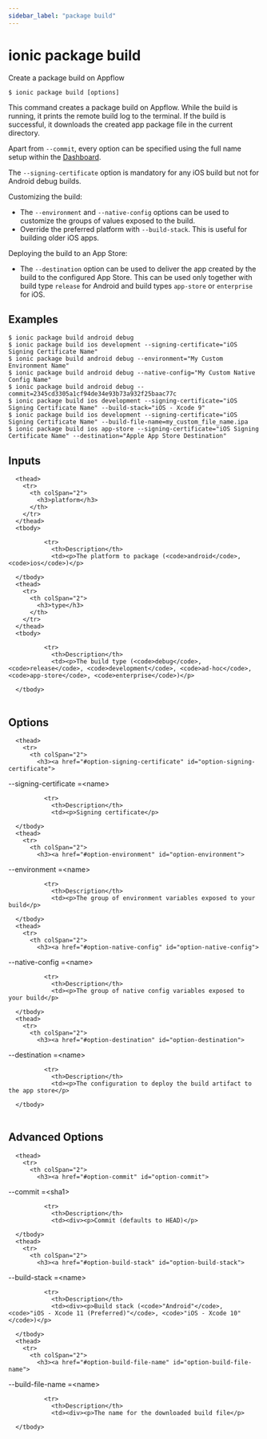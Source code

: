```yaml
---
sidebar_label: "package build"
---
```



# ionic package build

Create a package build on Appflow

```shell
$ ionic package build [options]
```

This command creates a package build on Appflow. While the build is running, it prints the remote build log to the terminal. If the build is successful, it downloads the created app package file in the current directory.

Apart from `--commit`, every option can be specified using the full name setup within the [Dashboard](https://dashboard.ionicframework.com).

The `--signing-certificate` option is mandatory for any iOS build but not for Android debug builds.

Customizing the build:
- The `--environment` and `--native-config` options can be used to customize the groups of values exposed to the build.
- Override the preferred platform with `--build-stack`. This is useful for building older iOS apps.

Deploying the build to an App Store:
- The `--destination` option can be used to deliver the app created by the build to the configured App Store. This can be used only together with build type `release` for Android and build types `app-store` or `enterprise` for iOS.
## Examples

```shell
$ ionic package build android debug
$ ionic package build ios development --signing-certificate="iOS Signing Certificate Name"
$ ionic package build android debug --environment="My Custom Environment Name"
$ ionic package build android debug --native-config="My Custom Native Config Name"
$ ionic package build android debug --commit=2345cd3305a1cf94de34e93b73a932f25baac77c
$ ionic package build ios development --signing-certificate="iOS Signing Certificate Name" --build-stack="iOS - Xcode 9"
$ ionic package build ios development --signing-certificate="iOS Signing Certificate Name" --build-file-name=my_custom_file_name.ipa
$ ionic package build ios app-store --signing-certificate="iOS Signing Certificate Name" --destination="Apple App Store Destination"
```

## Inputs


<table className="reference-table">
  
      <thead>
        <tr>
          <th colSpan="2">
            <h3>platform</h3>
          </th>
        </tr>
      </thead>
      <tbody>
        
              <tr>
                <th>Description</th>
                <td><p>The platform to package (<code>android</code>, <code>ios</code>)</p>
</td>
              </tr>
            
      </tbody>
      <thead>
        <tr>
          <th colSpan="2">
            <h3>type</h3>
          </th>
        </tr>
      </thead>
      <tbody>
        
              <tr>
                <th>Description</th>
                <td><p>The build type (<code>debug</code>, <code>release</code>, <code>development</code>, <code>ad-hoc</code>, <code>app-store</code>, <code>enterprise</code>)</p>
</td>
              </tr>
            
      </tbody>
</table>



## Options


<table className="reference-table">
  
      <thead>
        <tr>
          <th colSpan="2">
            <h3><a href="#option-signing-certificate" id="option-signing-certificate">
  --signing-certificate
  <span class="option-spec"> =&lt;name&gt;</span>
</a></h3>
          </th>
        </tr>
      </thead>
      <tbody>
        
              <tr>
                <th>Description</th>
                <td><p>Signing certificate</p>
</td>
              </tr>
              
      </tbody>
      <thead>
        <tr>
          <th colSpan="2">
            <h3><a href="#option-environment" id="option-environment">
  --environment
  <span class="option-spec"> =&lt;name&gt;</span>
</a></h3>
          </th>
        </tr>
      </thead>
      <tbody>
        
              <tr>
                <th>Description</th>
                <td><p>The group of environment variables exposed to your build</p>
</td>
              </tr>
              
      </tbody>
      <thead>
        <tr>
          <th colSpan="2">
            <h3><a href="#option-native-config" id="option-native-config">
  --native-config
  <span class="option-spec"> =&lt;name&gt;</span>
</a></h3>
          </th>
        </tr>
      </thead>
      <tbody>
        
              <tr>
                <th>Description</th>
                <td><p>The group of native config variables exposed to your build</p>
</td>
              </tr>
              
      </tbody>
      <thead>
        <tr>
          <th colSpan="2">
            <h3><a href="#option-destination" id="option-destination">
  --destination
  <span class="option-spec"> =&lt;name&gt;</span>
</a></h3>
          </th>
        </tr>
      </thead>
      <tbody>
        
              <tr>
                <th>Description</th>
                <td><p>The configuration to deploy the build artifact to the app store</p>
</td>
              </tr>
              
      </tbody>
</table>



## Advanced Options


<table className="reference-table">
  
      <thead>
        <tr>
          <th colSpan="2">
            <h3><a href="#option-commit" id="option-commit">
  --commit
  <span class="option-spec"> =&lt;sha1&gt;</span>
</a></h3>
          </th>
        </tr>
      </thead>
      <tbody>
        
              <tr>
                <th>Description</th>
                <td><div><p>Commit (defaults to HEAD)</p>
</div></td>
              </tr>
              
      </tbody>
      <thead>
        <tr>
          <th colSpan="2">
            <h3><a href="#option-build-stack" id="option-build-stack">
  --build-stack
  <span class="option-spec"> =&lt;name&gt;</span>
</a></h3>
          </th>
        </tr>
      </thead>
      <tbody>
        
              <tr>
                <th>Description</th>
                <td><div><p>Build stack (<code>"Android"</code>, <code>"iOS - Xcode 11 (Preferred)"</code>, <code>"iOS - Xcode 10"</code>)</p>
</div></td>
              </tr>
              
      </tbody>
      <thead>
        <tr>
          <th colSpan="2">
            <h3><a href="#option-build-file-name" id="option-build-file-name">
  --build-file-name
  <span class="option-spec"> =&lt;name&gt;</span>
</a></h3>
          </th>
        </tr>
      </thead>
      <tbody>
        
              <tr>
                <th>Description</th>
                <td><div><p>The name for the downloaded build file</p>
</div></td>
              </tr>
              
      </tbody>
</table>


